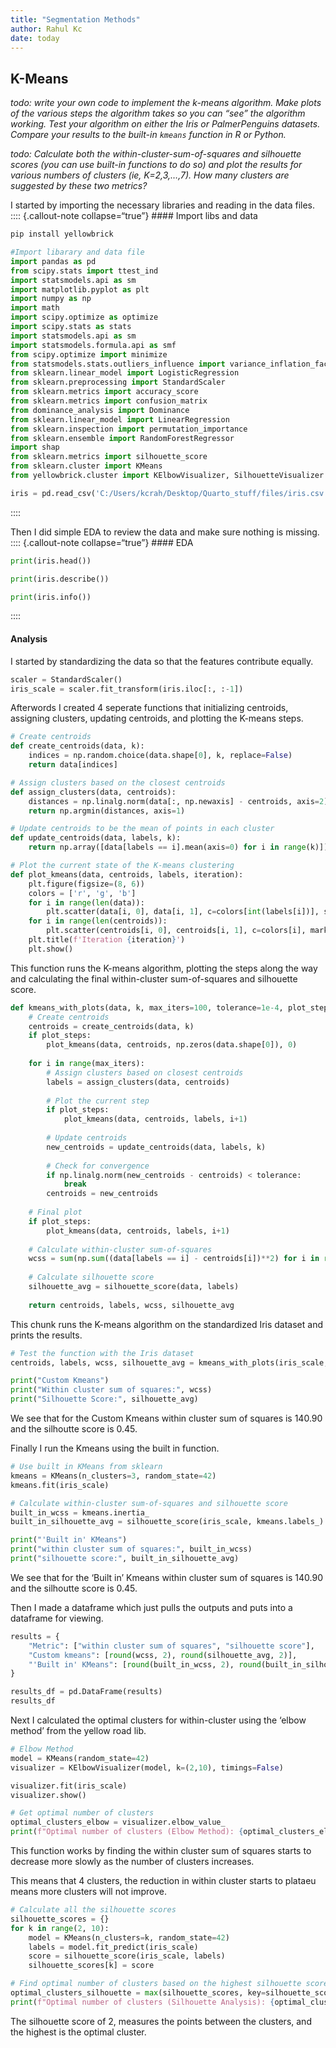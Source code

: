 ```yaml
---
title: "Segmentation Methods"
author: Rahul Kc
date: today
---
```


:::: {.callout-note collapse="true"}
## K-Means
_todo: write your own code to implement the k-means algorithm.  Make plots of the various steps the algorithm takes so you can "see" the algorithm working. Test your algorithm on either the Iris or PalmerPenguins datasets. Compare your results to the built-in `kmeans` function in R or Python._

_todo: Calculate both the within-cluster-sum-of-squares and silhouette scores (you can use built-in functions to do so) and plot the results for various numbers of clusters (ie, K=2,3,...,7). How many clusters are suggested by these two metrics?_
::::

I started by importing the necessary libraries and reading in the data files.
:::: {.callout-note collapse="true"}
#### Import libs and data

```python
pip install yellowbrick
```

```python
#Import libarary and data file
import pandas as pd
from scipy.stats import ttest_ind
import statsmodels.api as sm
import matplotlib.pyplot as plt
import numpy as np
import math  
import scipy.optimize as optimize
import scipy.stats as stats
import statsmodels.api as sm
import statsmodels.formula.api as smf
from scipy.optimize import minimize
from statsmodels.stats.outliers_influence import variance_inflation_factor
from sklearn.linear_model import LogisticRegression
from sklearn.preprocessing import StandardScaler
from sklearn.metrics import accuracy_score
from sklearn.metrics import confusion_matrix
from dominance_analysis import Dominance
from sklearn.linear_model import LinearRegression
from sklearn.inspection import permutation_importance
from sklearn.ensemble import RandomForestRegressor
import shap
from sklearn.metrics import silhouette_score
from sklearn.cluster import KMeans
from yellowbrick.cluster import KElbowVisualizer, SilhouetteVisualizer
```

```python
iris = pd.read_csv('C:/Users/kcrah/Desktop/Quarto_stuff/files/iris.csv')
```
::::

Then I did simple EDA to review the data and make sure nothing is missing.
:::: {.callout-note collapse="true"}
#### EDA
```python
print(iris.head())
```

```python
print(iris.describe())
```

```python
print(iris.info())
```
::::

#### Analysis

I started by standardizing the data so that the features contribute equally.
```python
scaler = StandardScaler()
iris_scale = scaler.fit_transform(iris.iloc[:, :-1])
```

Afterwords I created 4 seperate functions that initializing centroids, assigning clusters, updating centroids, and plotting the K-means steps.
```python
# Create centroids 
def create_centroids(data, k):
    indices = np.random.choice(data.shape[0], k, replace=False)
    return data[indices]

# Assign clusters based on the closest centroids
def assign_clusters(data, centroids):
    distances = np.linalg.norm(data[:, np.newaxis] - centroids, axis=2)
    return np.argmin(distances, axis=1)

# Update centroids to be the mean of points in each cluster
def update_centroids(data, labels, k):
    return np.array([data[labels == i].mean(axis=0) for i in range(k)])

# Plot the current state of the K-means clustering
def plot_kmeans(data, centroids, labels, iteration):
    plt.figure(figsize=(8, 6))
    colors = ['r', 'g', 'b']
    for i in range(len(data)):
        plt.scatter(data[i, 0], data[i, 1], c=colors[int(labels[i])], s=30)
    for i in range(len(centroids)):
        plt.scatter(centroids[i, 0], centroids[i, 1], c=colors[i], marker='x', s=200, linewidths=3)
    plt.title(f'Iteration {iteration}')
    plt.show()
```

This function runs the K-means algorithm, plotting the steps along the way and calculating the final within-cluster sum-of-squares and silhouette score.
```python
def kmeans_with_plots(data, k, max_iters=100, tolerance=1e-4, plot_steps=True):
    # Create centroids
    centroids = create_centroids(data, k)
    if plot_steps:
        plot_kmeans(data, centroids, np.zeros(data.shape[0]), 0)
    
    for i in range(max_iters):
        # Assign clusters based on closest centroids
        labels = assign_clusters(data, centroids)
        
        # Plot the current step
        if plot_steps:
            plot_kmeans(data, centroids, labels, i+1)
        
        # Update centroids
        new_centroids = update_centroids(data, labels, k)
        
        # Check for convergence
        if np.linalg.norm(new_centroids - centroids) < tolerance:
            break
        centroids = new_centroids
    
    # Final plot
    if plot_steps:
        plot_kmeans(data, centroids, labels, i+1)
    
    # Calculate within-cluster sum-of-squares
    wcss = sum(np.sum((data[labels == i] - centroids[i])**2) for i in range(k))
    
    # Calculate silhouette score
    silhouette_avg = silhouette_score(data, labels)
    
    return centroids, labels, wcss, silhouette_avg
```

This chunk runs the K-means algorithm on the standardized Iris dataset and prints the results.
```python
# Test the function with the Iris dataset
centroids, labels, wcss, silhouette_avg = kmeans_with_plots(iris_scale, k=3)
```

```python
print("Custom Kmeans")
print("Within cluster sum of squares:", wcss)
print("Silhouette Score:", silhouette_avg)
```

We see that for the Custom Kmeans within cluster sum of squares is 140.90 and the silhoutte score is 0.45.

Finally I run the Kmeans using the built in function.
```python
# Use built in KMeans from sklearn
kmeans = KMeans(n_clusters=3, random_state=42)
kmeans.fit(iris_scale)

# Calculate within-cluster sum-of-squares and silhouette score
built_in_wcss = kmeans.inertia_
built_in_silhouette_avg = silhouette_score(iris_scale, kmeans.labels_)
```

```python
print("'Built in' KMeans")
print("within cluster sum of squares:", built_in_wcss)
print("silhouette score:", built_in_silhouette_avg)
```

We see that for the 'Built in' Kmeans within cluster sum of squares is 140.90 and the silhoutte score is 0.45.

Then I made a dataframe which just pulls the outputs and puts into a dataframe for viewing.
```python
results = {
    "Metric": ["within cluster sum of squares", "silhouette score"],
    "Custom kmeans": [round(wcss, 2), round(silhouette_avg, 2)],
    "'Built in' KMeans": [round(built_in_wcss, 2), round(built_in_silhouette_avg, 2)]
}

results_df = pd.DataFrame(results)
results_df
```

Next I calculated the optimal clusters for within-cluster  using the 'elbow method' from the yellow road lib.
```python
# Elbow Method 
model = KMeans(random_state=42)
visualizer = KElbowVisualizer(model, k=(2,10), timings=False)

visualizer.fit(iris_scale)        
visualizer.show()                  

# Get optimal number of clusters
optimal_clusters_elbow = visualizer.elbow_value_
print(f"Optimal number of clusters (Elbow Method): {optimal_clusters_elbow}")
```

This function works by finding the within cluster sum of squares starts to decrease more slowly as the number of clusters increases. 

This means that 4 clusters, the reduction in within cluster starts to plataeu means more clusters will not improve.

```python
# Calculate all the silhouette scores
silhouette_scores = {}
for k in range(2, 10):
    model = KMeans(n_clusters=k, random_state=42)
    labels = model.fit_predict(iris_scale)
    score = silhouette_score(iris_scale, labels)
    silhouette_scores[k] = score

# Find optimal number of clusters based on the highest silhouette score
optimal_clusters_silhouette = max(silhouette_scores, key=silhouette_scores.get)
print(f"Optimal number of clusters (Silhouette Analysis): {optimal_clusters_silhouette}")
```

The silhouette score of 2, measures the points between the clusters, and the highest is the optimal cluster.